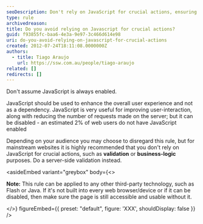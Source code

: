 ```yaml
---
seoDescription: Don't rely on JavaScript for crucial actions, ensuring your website remains accessible and usable without it, as an estimated 2% of users may have JavaScript disabled.
type: rule
archivedreason:
title: Do you avoid relying on Javascript for crucial actions?
guid: f93855fc-baa6-4e3a-9e97-3c466d614e98
uri: do-you-avoid-relying-on-javascript-for-crucial-actions
created: 2012-07-24T18:11:08.0000000Z
authors:
  - title: Tiago Araujo
    url: https://ssw.com.au/people/tiago-araujo
related: []
redirects: []
---
```


Don't assume JavaScript is always enabled.

JavaScript should be used to enhance the overall user experience and not as a dependency.
JavaScript is very useful for improving user-interaction, along with reducing the number of requests made on the server; but it can be disabled - an estimated 2% of web users do not have JavaScript enabled

Depending on your audience you may choose to disregard this rule, but for mainstream websites it is highly recommended that you don't rely on JavaScript for crucial actions, such as **validation** or **business-logic** purposes. Do a server-side validation instead.

<asideEmbed
  variant="greybox"
  body={<>
    
**Note:** This rule can be applied to any other third-party technology, such as Flash or Java. If it's not built into every web browser/device or if it can be disabled, then make sure the page is still accessible and usable without it.

  </>}
  figureEmbed={{
    preset: "default",
    figure: 'XXX',
    shouldDisplay: false
  }}
/>